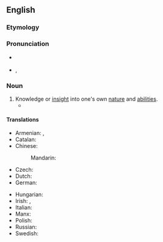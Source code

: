 ==English==
{{wikipedia}}

===Etymology===
{{prefix|en|self|knowledge}}

===Pronunciation===
* {{a|RP}} {{IPA|en|/ˈsɛlfˌnɒl.ɪdʒ/}}
* {{a|GA}} {{enPR|nŏl′ij}}, {{IPA|en|/ˈsɛlfˌnɑl.ɪdʒ/}}

===Noun===
{{en-noun|-}}

# Knowledge or [[insight]] into one's own [[nature]] and [[ability|abilities]].
#* {{quote-book|en|year=1842|author={{w|Letitia Elizabeth Landon}}|title=Lady Anne Granard|volume=1|page=144|text=A girl's love is half poetry, an unconscious preference till startled into '''self-knowledge'''. Isabella had been grateful for Mr. Glentworth's kindness—struck with his cultivated mind, and impressed with his distinguished appearance; so were all her sisters; but she alone was timid in expressing that admiration; in her alone had they inspired that feeling, which, shy, vague, and tender, is love.}}

====Translations====
{{trans-top|knowledge or insight into one's own nature and abilities}}
* Armenian: {{t+|hy|ինքնաճանաչում}}, {{t+|hy|ինքնաճանաչողություն}}
* Catalan: {{t|ca|autoconeixement|m}}
* Chinese:
*: Mandarin: {{t|cmn|自知之明|tr=zìzhīzhīmíng|sc=Hani}}
* Czech: {{t|cs|sebereflexe|f}}
* Dutch: {{t+|nl|zelfkennis|f}}
* German: {{t+|de|Selbsterkenntnis|f}}
{{trans-mid}}
* Hungarian: {{t+|hu|önismeret}}
* Irish: {{t|ga|féinaithne|f}}, {{t|ga|féinfhios|m}}
* Italian: {{t|it|autoconoscenza|f}}
* Manx: {{t|gv|hene-enney|f}}
* Polish: {{t|pl|samowiedza|f}}
* Russian: {{t+|ru|самопозна́ние|n}}
* Swedish: {{t+|sv|självkännedom|c}}
{{trans-bottom}}
